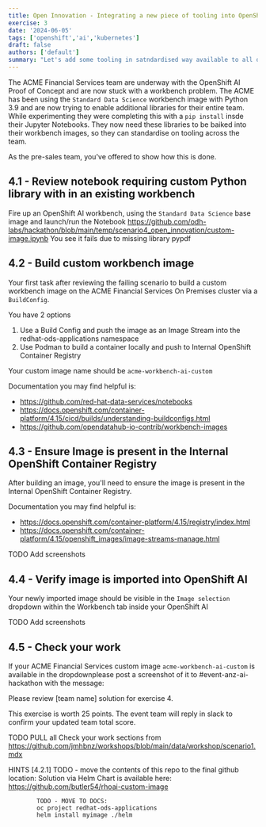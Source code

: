 ```yaml
---
title: Open Innovation - Integrating a new piece of tooling into OpenShift AI Workspace
exercise: 3
date: '2024-06-05'
tags: ['openshift','ai','kubernetes']
draft: false
authors: ['default']
summary: "Let's add some tooling in satndardised way available to all data science users"
---
```


The ACME Financial Services team are underway with the OpenShift AI Proof of Concept and are now stuck with a workbench problem.
The ACME has been using the `Standard Data Science` workbench image with Python 3.9 and are now trying to enable additional libraries for their entire team.
While experimenting they were completing this with a `pip install` insde their Jupyter Notebooks. They now need these libraries to be baiked into their workbench images, so they can standardise on tooling across the team.

As the pre-sales team, you've offered to show how this is done.


## 4.1 - Review notebook requiring custom Python library with in an existing workbench
Fire up an OpenShift AI workbench, using the `Standard Data Science` base image and launch/run the Notebook https://github.com/odh-labs/hackathon/blob/main/temp/scenario4_open_innovation/custom-image.ipynb
You see it fails due to missing library pypdf


## 4.2 - Build custom workbench image
Your first task after reviewing the failing scenario to build a custom workbench image on the ACME Financial Services On Premises cluster via a `BuildConfig`.  

You have 2 options 
1) Use a Build Config and push the image as an Image Stream into the  redhat-ods-applications  namespace
2) Use Podman to build a container locally and push to Internal OpenShift Container Registry

Your custom image name should be `acme-workbench-ai-custom`

Documentation you may find helpful is:
- https://github.com/red-hat-data-services/notebooks
- https://docs.openshift.com/container-platform/4.15/cicd/builds/understanding-buildconfigs.html
- https://github.com/opendatahub-io-contrib/workbench-images


## 4.3 - Ensure Image is present in the Internal OpenShift Container Registry
After building an image, you'll need to ensure the image is present in the Internal OpenShift Container Registry.

Documentation you may find helpful is:
- https://docs.openshift.com/container-platform/4.15/registry/index.html
- https://docs.openshift.com/container-platform/4.15/openshift_images/image-streams-manage.html

TODO Add screenshots

## 4.4 - Verify image is imported into OpenShift AI
Your newly imported image should be visible in the `Image selection` dropdown within the Workbench tab inside your OpenShift AI 

TODO Add screenshots

## 4.5 - Check your work
If your ACME Financial Services custom image  `acme-workbench-ai-custom` is available in the dropdownplease post a screenshot of it to  #event-anz-ai-hackathon with the message:

Please review [team name] solution for exercise 4.

This exercise is worth 25 points. The event team will reply in slack to confirm your updated team total score.


TODO PULL all Check your work sections from https://github.com/jmhbnz/workshops/blob/main/data/workshop/scenario1.mdx


HINTS
[4.2.1] TODO - move the contents of this repo to the final github location:
Solution via Helm Chart is available here: https://github.com/butler54/rhoai-custom-image

            TODO - MOVE TO DOCS:
            oc project redhat-ods-applications
            helm install myimage ./helm


